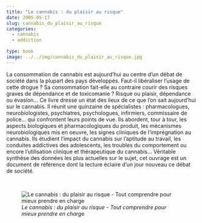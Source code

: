 ```yaml
---
title: "Le cannabis : du plaisir au risque"
date: 2005-05-17
slug: cannabis_du_plaisir_au_risque
categories:
  - cannabis
  - addiction
  
type: book
image: ../../img/cannabis_du_plaisir_au_risque.jpg
---
```


La consommation de cannabis est aujourd'hui au centre d'un débat de société dans la plupart des pays développés.
Faut-il libéraliser l'usage de cette drogue ?
Sa consommation fait-elle au contraire courir des risques graves de dépendance et de toxicomanie ? 
Risque ou plaisir, dépendance ou évasion...
Ce livre dresse un état des lieux de ce que l'on sait aujourd'hui sur le cannabis.
Il réunit une quinzaine de spécialistes : pharmacologues, neurobiologistes, psychiatres, psychologues, infirmiers, commissaire de police... qui confrontent leurs points de vue.
Ils abordent, tour à tour, les aspects biologiques et pharmacologiques du produit, les mécanismes neurobiologiques mis en oeuvre, les signes cliniques de l'imprégnation au cannabis.
Ils étudient l'impact du cannabis sur l'aptitude au travail, les conduites addictives des adolescents, les troubles du comportement ou encore l'utilisation clinique et thérapeutique du cannabis...
Véritable synthèse des données les plus actuelles sur le sujet, cet ouvrage est un document de référence dont la lecture éclaire d'un jour nouveau ce débat de société.

<br>

![_Le cannabis : du plaisir au risque - Tout comprendre pour mieux prendre en charge_](../../img/cannabis_du_plaisir_au_risque.jpg)
